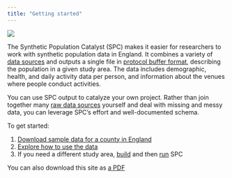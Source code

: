 ```yaml
---
title: "Getting started"
---
```


![](img/SPC_Schema.png)

The Synthetic Population Catalyst (SPC) makes it easier for researchers to work
with synthetic population data in England. It combines a variety of [data
sources](data_sources.qmd) and outputs a single file in [protocol buffer
format](https://github.com/alan-turing-institute/uatk-spc/blob/main/synthpop.proto),
describing the population in a given study area. The data includes demographic,
health, and daily activity data per person, and information about the venues
where people conduct activities.

You can use SPC output to catalyze your own project. Rather than join together
many [raw data sources](data_sources.qmd) yourself and deal with missing and
messy data, you can leverage SPC's effort and well-documented schema.

To get started:

1.  [Download sample data for a county in England](outputs.qmd)
2.  [Explore how to use the data](use_output.qmd)
3.  If you need a different study area, [build](installation.qmd) and then [run](custom_areas.qmd) SPC

You can also download this site as [a
PDF](https://alan-turing-institute.github.io/uatk-spc/Synthetic-Population-Catalyst.pdf)

<!-- TODO: Credits, funding note -->
